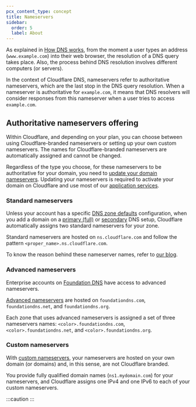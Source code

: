 ```yaml
---
pcx_content_type: concept
title: Nameservers
sidebar:
  order: 5
  label: About
---
```



As explained in [How DNS works](https://www.cloudflare.com/learning/dns/what-is-dns/), from the moment a user types an address (`www.example.com`) into their web browser, the resolution of a DNS query takes place. Also, the process behind DNS resolution involves different computers (or servers).

In the context of Cloudflare DNS, nameservers refer to authoritative nameservers, which are the last stop in the DNS query resolution. When a nameserver is authoritative for `example.com`, it means that DNS resolvers will consider responses from this nameserver when a user tries to access `example.com`.

## Authoritative nameservers offering

Within Cloudflare, and depending on your plan, you can choose between using Cloudflare-branded nameservers or setting up your own custom nameservers. The names for Cloudflare-branded nameservers are automatically assigned and cannot be changed.

Regardless of the type you choose, for these nameservers to be authoritative for your domain, you need to [update your domain nameservers](/dns/nameservers/update-nameservers/). Updating your nameservers is required to activate your domain on Cloudflare and use most of our [application services](/fundamentals/concepts/how-cloudflare-works/#application-services).

### Standard nameservers

Unless your account has a specific [DNS zone defaults](/dns/additional-options/dns-zone-defaults/) configuration, when you add a domain on a [primary (full)](/dns/zone-setups/full-setup/) or [secondary](/dns/zone-setups/zone-transfers/cloudflare-as-secondary/) DNS setup, Cloudflare automatically assigns two standard nameservers for your zone.

Standard nameservers are hosted on `ns.cloudflare.com` and follow the pattern `<proper_name>.ns.cloudflare.com`.

To know the reason behind these nameserver names, refer to [our blog](https://blog.cloudflare.com/whats-the-story-behind-the-names-of-cloudflares-name-servers/).

### Advanced nameservers

Enterprise accounts on [Foundation DNS](/dns/foundation-dns/) have access to advanced nameservers.

[Advanced nameservers](/dns/foundation-dns/advanced-nameservers/) are hosted on `foundationdns.com`, `foundationdns.net`, and `foundationdns.org`.

Each zone that uses advanced nameservers is assigned a set of three nameservers names: `<color>.foundationdns.com`, `<color>.foundationdns.net`, and `<color>.foundationdns.org`.

### Custom nameservers

With [custom nameservers](/dns/nameservers/custom-nameservers/), your nameservers are hosted on your own domain (or domains) and, in this sense, are not Cloudflare branded.

You provide fully qualified domain names (`ns1.mydomain.com`) for your nameservers, and Cloudflare assigns one IPv4 and one IPv6 to each of your custom nameservers.

:::caution
 <Render file="ns-advanced-vs-custom" />
:::
